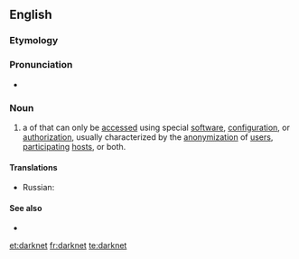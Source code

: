 ==English==

===Etymology===
{{compound|dark|net|lang=en}}

===Pronunciation===
*{{audio|en-uk-darknet.ogg|Audio (UK)|lang=en}}

===Noun===
{{wikipedia}}
{{en-noun}}

# {{context|network|computing|internet|lang=en}} a {{l/en|network}} of {{l/en|computers}} that can only be [[access]]ed using special [[software]], [[configuration]], or [[authorization]], usually characterized by the [[anonymization]] of [[user]]s, [[participate|participating]] [[host]]s, or both.

====Translations====
{{trans-top|the network}}
{{trans-mid}}
* Russian: {{t+|ru|даркне́т|m}}
{{trans-bottom}}

====See also====
*{{l/en|Dark Web}}

[[et:darknet]]
[[fr:darknet]]
[[te:darknet]]